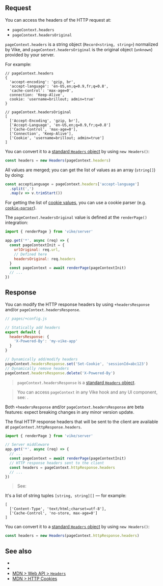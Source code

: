 
## Request

You can access the headers of the HTTP request at:

- `pageContext.headers`
- `pageContext.headersOriginal`

`pageContext.headers` is a string object (`Record<string, string>`) normalized by Vike, and `pageContext.headersOriginal` is the original object (`unknown`) provided by your server.

For example:

```json5
// pageContext.headers
{
  'accept-encoding': 'gzip, br',
  'accept-language': 'en-US,en;q=0.9,fr;q=0.8',
  'cache-control': 'max-age=0',
  connection: 'Keep-Alive',
  cookie: 'username=brillout; admin=true'
}

// pageContext.headersOriginal
[
  ['Accept-Encoding', 'gzip, br'],
  ['Accept-Language', 'en-US,en;q=0.9,fr;q=0.8']
  ['Cache-Control', 'max-age=0'],
  ['Connection', 'Keep-Alive'],
  ['Cookie', 'username=brillout; admin=true']
]
```

You can convert it to a [standard `Headers` object](https://developer.mozilla.org/en-US/docs/Web/API/Headers) by using `new Headers()`:

```js
const headers = new Headers(pageContext.headers)
```

All values are merged; you can get the list of values as an array (`string[]`) by doing:
```js
const acceptLanguage = pageContext.headers['accept-language']
  .split(',')
  .map(v => v.trimStart())
```

For getting the list of [cookie values](https://developer.mozilla.org/en-US/docs/Web/HTTP/Cookies), you can use a cookie parser (e.g. [`cookie-parser`](https://npmjs.com/package/cookie-parser)).

The `pageContext.headersOriginal` value is defined at the <Link href="/renderPage">`renderPage()`</Link> integration:

```js
import { renderPage } from 'vike/server'

app.get('*', async (req) => {
  const pageContextInit = {
    urlOriginal: req.url,
    // Defined here
    headersOriginal: req.headers
  }
  const pageContext = await renderPage(pageContextInit)
  // ...
})
```


## Response

You can modify the HTTP response headers by using `+headersResponse` and/or `pageContext.headersResponse`.

```js
// pages/+config.js

// Statically add headers
export default {
  headersResponse: {
    'X-Powered-By': 'my-vike-app'
  }
}
```

```js
// Dynamically add/modify headers
pageContext.headersResponse.set('Set-Cookie', 'sessionId=abc123')
// Dynamically remove headers
pageContext.headersResponse.delete('X-Powered-By')
```

> `pageContext.headersResponse` is a [standard `Headers` object](https://developer.mozilla.org/en-US/docs/Web/API/Headers).

> You can access `pageContext` in any Vike hook and any UI component, see: <Link href="/pageContext" />.

<Warning>Both `+headersResponse` and/or `pageContext.headersResponse` are beta features: expect breaking changes in any minor version update.</Warning>

The final HTTP response headers that will be sent to the client are available at `pageContext.httpResponse.headers`.

```js
import { renderPage } from 'vike/server'

// Server middleware
app.get('*', async (req) => {
  // ...
  const pageContext = await renderPage(pageContextInit)
  // HTTP response headers sent to the client
  const headers = pageContext.httpResponse.headers
  // ...
})
```

> See: <Link href="/renderPage" />

It's a list of string tuples `[string, string][]` — for example:

```json5
[
  ['Content-Type', 'text/html;charset=utf-8'],
  ['Cache-Control', 'no-store, max-age=0']
]
```

You can convert it to a [standard `Headers` object](https://developer.mozilla.org/en-US/docs/Web/API/Headers) by using `new Headers()`:

```js
const headers = new Headers(pageContext.httpResponse.headers)
```

## See also

- <Link href="/renderPage" />
- <Link href="/pageContext" />
- [MDN > Web API > `Headers`](https://developer.mozilla.org/en-US/docs/Web/API/Headers)
- [MDN > HTTP Cookies](https://developer.mozilla.org/en-US/docs/Web/HTTP/Cookies)
